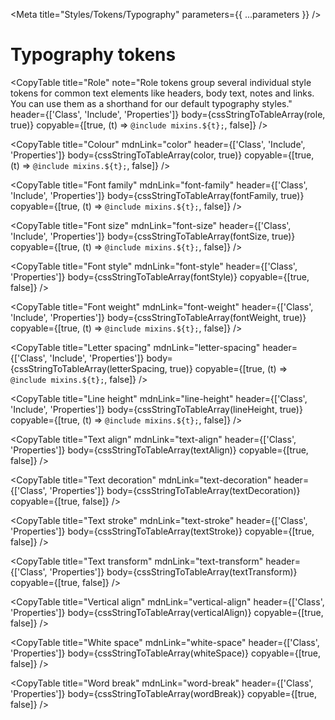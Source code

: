 

<Meta title="Styles/Tokens/Typography" parameters={{ ...parameters }} />

# Typography tokens

<CopyTable
  title="Role"
  note="Role tokens group several individual style tokens for common text elements like headers, body text, notes and links. You can use them as a shorthand for our default typography styles."
  header={['Class', 'Include', 'Properties']}
  body={cssStringToTableArray(role, true)}
  copyable={[true, (t) => `@include mixins.${t};`, false]}
/>

<CopyTable
  title="Colour"
  mdnLink="color"
  header={['Class', 'Include', 'Properties']}
  body={cssStringToTableArray(color, true)}
  copyable={[true, (t) => `@include mixins.${t};`, false]}
/>

<CopyTable
  title="Font family"
  mdnLink="font-family"
  header={['Class', 'Include', 'Properties']}
  body={cssStringToTableArray(fontFamily, true)}
  copyable={[true, (t) => `@include mixins.${t};`, false]}
/>

<CopyTable
  title="Font size"
  mdnLink="font-size"
  header={['Class', 'Include', 'Properties']}
  body={cssStringToTableArray(fontSize, true)}
  copyable={[true, (t) => `@include mixins.${t};`, false]}
/>

<CopyTable
  title="Font style"
  mdnLink="font-style"
  header={['Class', 'Properties']}
  body={cssStringToTableArray(fontStyle)}
  copyable={[true, false]}
/>

<CopyTable
  title="Font weight"
  mdnLink="font-weight"
  header={['Class', 'Include', 'Properties']}
  body={cssStringToTableArray(fontWeight, true)}
  copyable={[true, (t) => `@include mixins.${t};`, false]}
/>

<CopyTable
  title="Letter spacing"
  mdnLink="letter-spacing"
  header={['Class', 'Include', 'Properties']}
  body={cssStringToTableArray(letterSpacing, true)}
  copyable={[true, (t) => `@include mixins.${t};`, false]}
/>

<CopyTable
  title="Line height"
  mdnLink="line-height"
  header={['Class', 'Include', 'Properties']}
  body={cssStringToTableArray(lineHeight, true)}
  copyable={[true, (t) => `@include mixins.${t};`, false]}
/>

<CopyTable
  title="Text align"
  mdnLink="text-align"
  header={['Class', 'Properties']}
  body={cssStringToTableArray(textAlign)}
  copyable={[true, false]}
/>

<CopyTable
  title="Text decoration"
  mdnLink="text-decoration"
  header={['Class', 'Properties']}
  body={cssStringToTableArray(textDecoration)}
  copyable={[true, false]}
/>

<CopyTable
  title="Text stroke"
  mdnLink="text-stroke"
  header={['Class', 'Properties']}
  body={cssStringToTableArray(textStroke)}
  copyable={[true, false]}
/>

<CopyTable
  title="Text transform"
  mdnLink="text-transform"
  header={['Class', 'Properties']}
  body={cssStringToTableArray(textTransform)}
  copyable={[true, false]}
/>

<CopyTable
  title="Vertical align"
  mdnLink="vertical-align"
  header={['Class', 'Properties']}
  body={cssStringToTableArray(verticalAlign)}
  copyable={[true, false]}
/>

<CopyTable
  title="White space"
  mdnLink="white-space"
  header={['Class', 'Properties']}
  body={cssStringToTableArray(whiteSpace)}
  copyable={[true, false]}
/>

<CopyTable
  title="Word break"
  mdnLink="word-break"
  header={['Class', 'Properties']}
  body={cssStringToTableArray(wordBreak)}
  copyable={[true, false]}
/>
